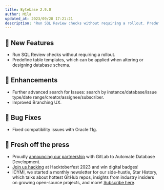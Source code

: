 ```yaml
---
title: Bytebase 2.9.0
author: Mila
updated_at: 2023/09/28 17:21:21
description: 'Run SQL Review checks without requiring a rollout. Predefine table templates.'
---
```



## 🚀 New Features

- Run SQL Review checks without requiring a rollout.
- Predefine table templates, which can be applied when altering or designing database schema.

## 🎄 Enhancements

- Further advanced search for Issues: search by instance/database/issue type/date range/creator/assignee/subscriber.
- Improved Branching UX.

## 🐞 Bug Fixes

- Fixed compatibility issues with Oracle 11g.

## 📰 Fresh off the press

- Proudly [announcing our partnership](/blog/bytebase-gitlab-technology-partner/) with GitLab to Automate Database Development.
- [Join us hacking](/blog/hacktoberfest-2023/) at Hacktoberfest 2023 and win digital badges!
- ICYMI, we started a monthly newsletter for our side-hustle, Star History, which talks about hottest GitHub repos, insights from industry insiders on growing open-source projects, and more! [Subscribe here](https://star-history.beehiiv.com/subscribe).

<InstallUpgrade />
